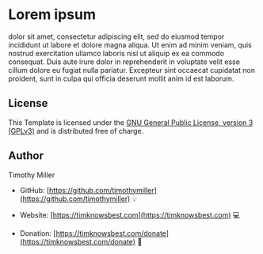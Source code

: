 # Lorem ipsum

dolor sit amet, consectetur adipiscing elit, sed do eiusmod tempor incididunt ut labore et dolore magna aliqua. Ut enim ad minim veniam, quis nostrud exercitation ullamco laboris nisi ut aliquip ex ea commodo consequat. Duis aute irure dolor in reprehenderit in voluptate velit esse cillum dolore eu fugiat nulla pariatur. Excepteur sint occaecat cupidatat non proident, sunt in culpa qui officia deserunt mollit anim id est laborum.


## License 

This Template is licensed under the [GNU General Public License, version 3 (GPLv3)](http://www.gnu.org/licenses/gpl-3.0.html) and is distributed free of charge.


## Author

Timothy Miller

* GitHub: [https://github.com/timothymiller](https://github.com/timothymiller) :bulb:

* Website: [https://timknowsbest.com](https://timknowsbest.com) :computer:

* Donation: [https://timknowsbest.com/donate](https://timknowsbest.com/donate) :money_with_wings: